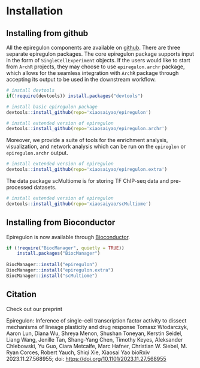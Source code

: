 # Installation


## Installing from github
All the epiregulon components are available on [github](https://github.com/xiaosaiyao?tab=repositories). 
There are three separate epiregulon packages. The core epiregulon package supports input in the form of `SingleCellExperiment` objects. If the users would like to start from `ArchR` projects, they may choose to use `epiregulon.archr` package, which allows for the seamless integration with `ArchR` package through accepting its output to be used in the downstream workflow. 

```r
# install devtools
if(!require(devtools)) install.packages("devtools")

# install basic epiregulon package
devtools::install_github(repo='xiaosaiyao/epiregulon')

# install extended version of epiregulon
devtools::install_github(repo='xiaosaiyao/epiregulon.archr')
```
 
Moreover, we provide a suite of tools for the enrichment analysis, visualization, and network analysis which can be run on the `epireglon` or `epiregulon.archr` output.

```r
# install extended version of epiregulon
devtools::install_github(repo='xiaosaiyao/epiregulon.extra')
```

The data package scMultiome is for storing TF ChIP-seq data and pre-processed datasets.

```r
# install extended version of epiregulon
devtools::install_github(repo='xiaosaiyao/scMultiome')
```

## Installing from Bioconductor

Epiregulon is now available through [Bioconductor]("https://www.bioconductor.org/).

```r
if (!require("BiocManager", quietly = TRUE))
    install.packages("BiocManager")
 
BiocManager::install("epiregulon")
BiocManager::install("epiregulon.extra")
BiocManager::install("scMultiome")

```

## Citation

Check out our preprint

Epiregulon: Inference of single-cell transcription factor activity to dissect mechanisms of lineage plasticity and drug response
Tomasz Włodarczyk, Aaron Lun, Diana Wu, Shreya Menon, Shushan Toneyan, Kerstin Seidel, Liang Wang, Jenille Tan, Shang-Yang Chen, Timothy Keyes, Aleksander Chlebowski, Yu Guo, Ciara Metcalfe, Marc Hafner, Christian W. Siebel, M. Ryan Corces, Robert Yauch, Shiqi Xie, Xiaosai Yao
bioRxiv 2023.11.27.568955; doi: [https://doi.org/10.1101/2023.11.27.568955]("https://www.biorxiv.org/content/10.1101/2023.11.27.568955v3")
